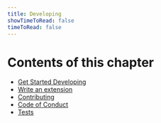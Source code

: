 ```yaml
---
title: Developing
showTimeToRead: false
timeToRead: false
---
```


# Contents of this chapter

- [Get Started Developing](/developing/getting-started)
- [Write an extension](/developing/extensions)
- [Contributing](/developing/contributing)
- [Code of Conduct](/developing/code-of-conduct)
- [Tests](/developing/tests)
